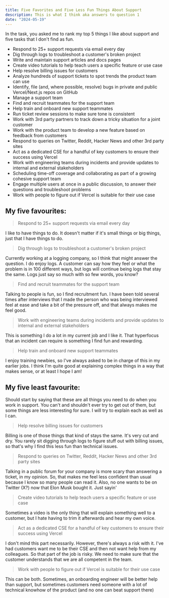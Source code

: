 ```yaml
---
title: Five Favorites and Five Less Fun Things About Support
description: This is what I think aka answers to question 1
date: "2024-05-19"
---
```


In the task, you asked me to rank my top 5 things I like about support and five tasks that I don't find as fun. 

* Respond to 25+ support requests via email every day
* Dig through logs to troubleshoot a customer's broken project
* Write and maintain support articles and docs pages
* Create video tutorials to help teach users a specific feature or use case
* Help resolve billing issues for customers
* Analyze hundreds of support tickets to spot trends the product team can use
* Identify, file (and, where possible, resolve) bugs in private and public Vercel/Next.js repos on GitHub
* Manage a support team 
* Find and recruit teammates for the support team
* Help train and onboard new support teammates
* Run ticket review sessions to make sure tone is consistent
* Work with 3rd party partners to track down a tricky situation for a joint customer
* Work with the product team to develop a new feature based on feedback from customers
* Respond to queries on Twitter, Reddit, Hacker News and other 3rd party sites
* Act as a dedicated CSE for a handful of key customers to ensure their success using Vercel
* Work with engineering teams during incidents and provide updates to internal and external stakeholders
* Scheduling time-off coverage and collaborating as part of a growing cohesive support team 
* Engage multiple users at once in a public discussion, to answer their questions and troubleshoot problems
* Work with people to figure out if Vercel is suitable for their use case

## My five favourites:

>Respond to 25+ support requests via email every day

I like to have things to do. It doesn't matter if it's small things or big things, just that I have things to do. 

>Dig through logs to troubleshoot a customer's broken project

Currently working at a logging company, so I think that might answer the question. I do enjoy logs. A customer can say how they feel or what the problem is in 100 different ways, but logs will continue being logs that stay the same. 
Logs just say so much with so few words, you know?

>Find and recruit teammates for the support team

Talking to people is fun, so I find recruitment fun. 
I have been told several times after interviews that I made the person who was being interviewed feel at ease and take a bit of the pressure off, and that always makes me feel good.

> Work with engineering teams during incidents and provide updates to internal and external stakeholders

This is something I do a lot in my current job and I like it. 
That hyperfocus that an incident can require is something I find fun and rewarding. 

> Help train and onboard new support teammates

I enjoy training newbies, so I've always asked to be in charge of this in my earlier jobs. 
I think I'm quite good at explaining complex things in a way that makes sense, or at least I hope I am!

## My five least favourite:

Should start by saying that these are all things you need to do when you work in support. 
You can't and shouldn't ever try to get out of them, but some things are less interesting for sure. 
I will try to explain each as well as I can.

>Help resolve billing issues for customers

Billing is one of those things that kind of stays the same. It's very cut and dry. 
You rarely sit digging through logs to figure stuff out with billing issues, so that's why I find this less fun than technical issues.

>Respond to queries on Twitter, Reddit, Hacker News and other 3rd party sites

Talking in a public forum for your company is more scary than answering a ticket, in my opinion. 
So, that makes me feel less confident than usual because I know so many people can read it. 
Also, no one wants to be on Twitter (X?) now that Elon Musk bought it. Just sayin'

>Create video tutorials to help teach users a specific feature or use case

Sometimes a video is the only thing that will explain something well to a customer, but I hate having to trim it afterwards and hear my own voice.

>Act as a dedicated CSE for a handful of key customers to ensure their success using Vercel

I don't mind this part necessarily. However, there's always a risk with it. I've had customers want me to be their CSE and then not want help from my colleagues. 
So that part of the job is risky. We need to make sure that the customer understands that we are all competent in the team. 

>Work with people to figure out if Vercel is suitable for their use case

This can be both. Sometimes, an onboarding engineer will be better help than support, but sometimes customers need someone with a lot of technical knowhow of the product (and no one can beat support there)